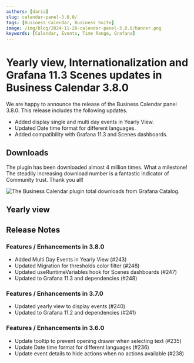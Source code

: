 ```yaml
---
authors: [daria]
slug: calendar-panel-3.8.0/
tags: [Business Calendar, Business Suite]
image: /img/blog/2024-11-28-calendar-panel-3.8.0/banner.png
keywords: [Calendar, Events, Time Range, Grafana]
---
```



# Yearly view, Internationalization and Grafana 11.3 Scenes updates in Business Calendar 3.8.0

We are happy to announce the release of the Business Calendar panel 3.8.0. This release includes the following updates.

- Added display single and multi day events in Yearly View.
- Updated Date time format for different languages.
- Added compatibility with Grafana 11.3 and Scenes dashboards.

<Catalog date="October 31, 2024" />

## Downloads

The plugin has been downloaded almost 4 million times. What a milestone! The steadily increasing download number is a fantastic indicator of Community trust. Thank you all!

<Image
  title="The Business Calendar plugin total downloads from Grafana Catalog."
  src="/img/blog/2024-05-14-calendar-panel-3.0.0/downloads.png"
/>

## Yearly view

<GettingStarted />

<Tutorial />

## Release Notes

### Features / Enhancements in 3.8.0

- Added Multi Day Events in Yearly View (#243)
- Updated Migration for thresholds color filter (#248)
- Updated useRuntimeVariables hook for Scenes dashboards (#247)
- Updated to Grafana 11.3 and dependencies (#248)

### Features / Enhancements in 3.7.0

- Updated yearly view to display events (#240)
- Updated to Grafana 11.2 and dependencies (#241)

### Features / Enhancements in 3.6.0

- Update tooltip to prevent opening drawer when selecting text (#235)
- Update Date time format for different languages (#236)
- Update event details to hide actions when no actions available (#238)

<Feedback />
